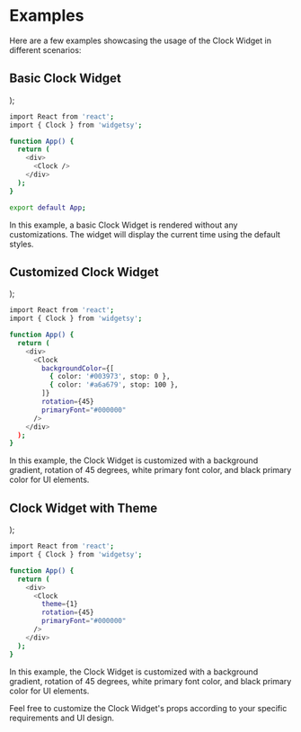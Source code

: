 <!-- import Highlight from "@site/src/components/Clock/BasicClock"; -->


# Examples

Here are a few examples showcasing the usage of the Clock Widget in different scenarios:

## Basic Clock Widget

  <div>
    <Clock />
  </div>
);

<BasicClock></BasicClock>

```bash
import React from 'react';
import { Clock } from 'widgetsy';

function App() {
  return (
    <div>
      <Clock />
    </div>
  );
}

export default App;
```

In this example, a basic Clock Widget is rendered without any customizations. The widget will display the current time using the default styles.

## Customized Clock Widget

  <div>
    <Clock
      backgroundColor={[
        { color: "#003973", stop: 0 },
        { color: "#a6a679", stop: 100 },
      ]}
      rotation={45}
      primaryFont="#000000"
    />
  </div>
);

<CustomizedClock></CustomizedClock>

```bash
import React from 'react';
import { Clock } from 'widgetsy';

function App() {
  return (
    <div>
      <Clock
        backgroundColor={[
          { color: '#003973', stop: 0 },
          { color: '#a6a679', stop: 100 },
        ]}
        rotation={45}
        primaryFont="#000000"
      />
    </div>
  );
}
```

In this example, the Clock Widget is customized with a background gradient, rotation of 45 degrees, white primary font color, and black primary color for UI elements.

## Clock Widget with Theme

  <div>
    <Clock theme={1} rotation={45} primaryFont="#000000" />
  </div>
);

<ThemeClock></ThemeClock>

```bash
import React from 'react';
import { Clock } from 'widgetsy';

function App() {
  return (
    <div>
      <Clock
        theme={1}
        rotation={45}
        primaryFont="#000000"
      />
    </div>
  );
}
```

In this example, the Clock Widget is customized with a background gradient, rotation of 45 degrees, white primary font color, and black primary color for UI elements.

Feel free to customize the Clock Widget's props according to your specific requirements and UI design.
